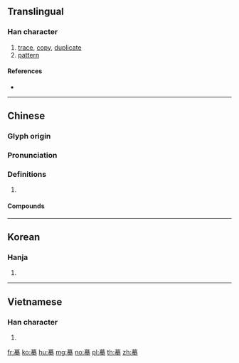 ==Translingual==

===Han character===
{{Han char|rn=64|rad=手|as=11|sn=15|four=44502|canj=TAKQ|ids=⿱莫手}}

# [[trace]], [[copy]], [[duplicate]]
# [[pattern]]

====References====
* {{Han ref|kx=0452.060|dkj=12645|dj=0802.100|hdz=31927.040|uh=6479|ud=25721|bh=BCB1|bd=48305}}

----

==Chinese==
{{zh-forms}}

===Glyph origin===
{{Han etym}}

===Pronunciation===
{{zh-pron
|m=mó
|c=mou4
|mc=
|oc=y
|cat=
}}

===Definitions===
{{zh-hanzi}}

# {{rfdef|zh}}

====Compounds====
{{zh-der|勾摹|指摹|摹肖|摹聲詞|摹帖|摹想|摹擬|摹印|摹寫|摹本|描摹|摹刻|摹繪|摹傚|映摹|摹書|揣摹|摹狀|摹仿|臨摹本|臨摹}}

----

==Korean==

===Hanja===
{{ko-hanja|hangeul=[[모]]|eumhun=|rv=mo|mr=mo|y=mo}}

# {{defn|lang=ko|sort=手11}}

----

==Vietnamese==

===Han character===
{{vi-readings|rs=手11|hanviet=mò}}

# {{defn|lang=vi|sort=手11}}

[[fr:摹]]
[[ko:摹]]
[[hu:摹]]
[[mg:摹]]
[[no:摹]]
[[pl:摹]]
[[th:摹]]
[[zh:摹]]